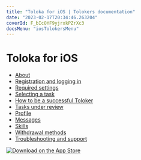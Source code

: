 ```yaml
---
title: "Toloka for iOS | Tolokers documentation"
date: "2023-02-17T20:34:46.263204"
coverId: F_bIcOYF9yjrxkPZrXc3
docsMenu: "iosTolokersMenu"
---
```


# Toloka for iOS

- [About](./about)
- [Registration and logging in](./auth)
- [Required settings](./settings)
- [Selecting a task](./task-select)
- [How to be a successful Toloker](./tasks)
- [Tasks under review](./priemka)
- [Profile](./profile)
- [Messages](./messages)
- [Skills](./skills)
- [Withdrawal methods](./pay/about)
- [Troubleshooting and support](./troubleshooting/troubleshooting)

[![Download on the App Store](https://tlkfrontprod.azureedge.net/portal-production/static/uploaded/images/1676733317767/1676733317767_original_svg.svg)](https://apps.apple.com/us/app/yandex-toloka/id1282350367)
